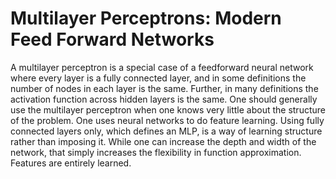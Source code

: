 # Multilayer Perceptrons: Modern Feed Forward Networks

A multilayer perceptron is a special case of a feedforward neural network where every layer is a fully connected layer, and in some definitions the number of nodes in each layer is the same. Further, in many definitions the activation function across hidden layers is the same. One should generally use the multilayer perceptron when one knows very little about the structure of the problem. One uses neural networks to do feature learning. Using fully connected layers only, which defines an MLP, is a way of learning structure rather than imposing it. While one can increase the depth and width of the network, that simply increases the flexibility in function approximation. Features are entirely learned.